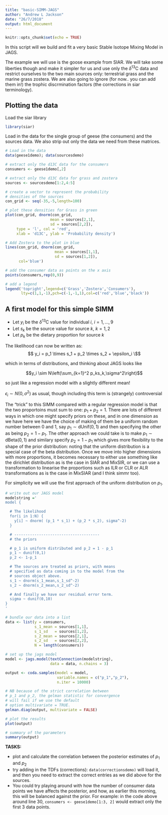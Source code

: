 ```yaml
---
title: "basic-SIMM-JAGS"
author: "Andrew L Jackson"
date: "26/7/2018"
output: html_document
---
```


```r
knitr::opts_chunk$set(echo = TRUE)
```

In this script will we build and fit a very basic Stable Isotope Mixing Model in JAGS.

The example we will use is the goose example from SIAR. We will take some liberties though and make it simpler for us and use only the $\delta^{13}\text{C}$ data and restrict ourselves to the two main sources only: terrestrial grass and the marine grass zostera. We are also going to ignore (for now.. you can add them in!) the trophic discrmination factors (the corrections in siar terminology).

## Plotting the data

Load the siar library
```r
library(siar)
```

Load in the data for the single group of geese (the consumers) and the sources data. We also strip out only the data we need from these matrices.

```r
# Load in the data
data(geese1demo); data(sourcesdemo)

# extract only the d13C data for the consumers
consumers <- geese1demo[,2]

# extract only the d13C data for grass and zostera
sources <- sourcesdemo[1:2,4:5]

# create a vector to represent the probability
# densities of the sources
con_grid <- seq(-35,-5,length=100)

# plot these densities for Grass in green
plot(con_grid, dnorm(con_grid,
                    mean = sources[2,1],
                    sd = sources[2,2]),
     type = 'l', col = 'red', 
     xlab = 'd13C', ylab = 'Probability density')

# Add Zostera to the plot in blue
lines(con_grid, dnorm(con_grid, 
                      mean = sources[1,1], 
                      sd = sources[1,2]),
      col='blue')

# add the consumer data as points on the x axis
points(consumers,rep(0,9))

# add a legend
legend('topright',legend=c('Grass','Zostera','Consumers'),
       lty=c(1,1,-1),pch=c(-1,-1,1),col=c('red','blue','black'))
```


## A first model for this simple SIMM

- Let $y_i$ be the $\delta^{13}$C value for individual $i$, $i=1,\ldots,9$
- Let $s_k$ be the source value for source $k$, $k=1,2$
- Let $p_k$ be the dietary proportion for source $k$

The likelihood can now be written as:
$$ y_i = p_1 \times s_1 + p_2 \times s_2 + \epsilon_i \$$

which in terms of distributions, and thinking about JAGS looks like

$$y_i \sim N\left(\sum_{k=1}^2 p_ks_k,\sigma^2\right)$$

so just like a regression model with a slightly different mean!

$\epsilon_i \sim N(0,\sigma^2)$ as usual, though including this term is (strangely) controversial

The "trick" to this SIMM compared with a regular regression model is that the two proportoins must sum to one: $p_1 + p_2 = 1$. There are lots of different ways in which one might specify priors on these, and in one dimension as we have here we have the choice of making of them be a uniform random number between 0 and 1, say $p_1 \sim \text{dUnif}(0,1)$ and then specifying the other as being $p_2 = 1-p_1$. The other approach we could take is to make $p_1 \sim \text{dBeta}(0,1)$ and similary specify $p_2 = 1-p_1$ which gives more flexibility to the shape of the prior distribution: noting that the uniform distribution is a special case of the beta distribution. Once we move into higher dimensions with more proportions, it becomes necessary to either use something like the dirichlet distribution as is the case in SIAR and MixSIR, or we can use a transformation to linearise the proportions such as ILR or CLR or ALR transformations as is the case in MixSIAR (and I think simmr too).

For simplicity we will use the first approach of the uniform distribution on $p_1$.

```r

# write out our JAGS model
modelstring ='
model {

  # The likelihood
  for(i in 1:N) { 
    y[i] ~ dnorm( (p_1 * s_1) + (p_2 * s_2), sigma^-2) 
  }

  # --------------------------------------
  # the priors 

  # p_1 is uniform distributed and p_2 = 1 - p_1
  p_1 ~ dunif(0,1)
  p_2 <- 1-p_1

  # The sources are treated as priors, with means 
  # specified as data coming in to the model from the 
  # sources object above.
  s_1 ~ dnorm(s_1_mean,s_1_sd^-2)
  s_2 ~ dnorm(s_2_mean,s_2_sd^-2)

  # And finally we have our residual error term.
  sigma ~ dunif(0,10)
}
'

# bundle our data into a list
data <- list(y = consumers,
             s_1_mean = sources[1,1],
             s_1_sd   = sources[1,2],
             s_2_mean = sources[2,1],
             s_2_sd   = sources[2,2],
             N = length(consumers))

# set up the jags model
model <- jags.model(textConnection(modelstring), 
                    data = data, n.chains = 3)

output <- coda.samples(model = model,
                       variable.names = c("p_1","p_2"),
                       n.iter = 10000)

# NB because of the strict correlation between 
# p_1 and p_2, the gelman statistic for convergence
# will fail if we use the default 
# option multivariate = TRUE.
gelman.diag(output, multivariate = FALSE)

# plot the results
plot(output)

# summary of the parameters
summary(output)
```

**TASKS:**

- plot and calculate the correlation between the posterior estimates of $p_1$ and $p_2$
- try adding in the TDFs (corrections): `data(correctionsdemo)` will load it, and then you need to extract the correct entries as we did above for the sources.
- You could try playing around with how the number of consumer data points we have affects the posterior, and how, as earlier this morning, this will be balanced against the prior. For example: in the code above around line 30, `consumers <- geese1demo[1:3, 2]` would extract only the first 3 data points. 

